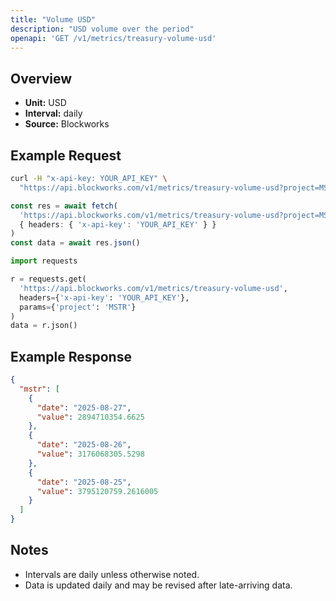 ```yaml
---
title: "Volume USD"
description: "USD volume over the period"
openapi: 'GET /v1/metrics/treasury-volume-usd'
---
```


## Overview

- **Unit:** USD
- **Interval:** daily
- **Source:** Blockworks

## Example Request

<CodeGroup>

```bash cURL
curl -H "x-api-key: YOUR_API_KEY" \
  "https://api.blockworks.com/v1/metrics/treasury-volume-usd?project=MSTR"
```

```typescript TypeScript
const res = await fetch(
  'https://api.blockworks.com/v1/metrics/treasury-volume-usd?project=MSTR',
  { headers: { 'x-api-key': 'YOUR_API_KEY' } }
)
const data = await res.json()
```

```python Python
import requests

r = requests.get(
  'https://api.blockworks.com/v1/metrics/treasury-volume-usd',
  headers={'x-api-key': 'YOUR_API_KEY'},
  params={'project': 'MSTR'}
)
data = r.json()
```

</CodeGroup>

## Example Response

```json
{
  "mstr": [
    {
      "date": "2025-08-27",
      "value": 2894710354.6625
    },
    {
      "date": "2025-08-26",
      "value": 3176068305.5298
    },
    {
      "date": "2025-08-25",
      "value": 3795120759.2616005
    }
  ]
}
```

## Notes
- Intervals are daily unless otherwise noted.
- Data is updated daily and may be revised after late-arriving data.
